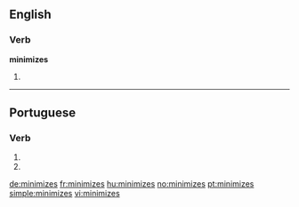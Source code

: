 ==English==

===Verb===
'''minimizes'''

# {{third-person singular of|minimize}}

----

==Portuguese==

===Verb===
{{pt-verb form}}

# {{pt-verb form of|minimizar|ar|subjunctive|present|singular|second}}
# {{pt-verb form of|minimizar|ar|imperative|negative|singular|second}}

[[de:minimizes]]
[[fr:minimizes]]
[[hu:minimizes]]
[[no:minimizes]]
[[pt:minimizes]]
[[simple:minimizes]]
[[vi:minimizes]]